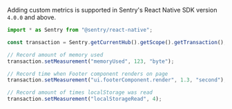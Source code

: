 Adding custom metrics is supported in Sentry's React Native SDK version `4.0.0` and above.

```javascript
import * as Sentry from "@sentry/react-native";

const transaction = Sentry.getCurrentHub().getScope().getTransaction();

// Record amount of memory used
transaction.setMeasurement("memoryUsed", 123, "byte");

// Record time when Footer component renders on page
transaction.setMeasurement("ui.footerComponent.render", 1.3, "second");

// Record amount of times localStorage was read
transaction.setMeasurement("localStorageRead", 4);
```

